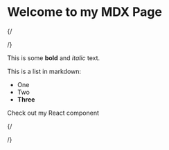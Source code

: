 # Welcome to my MDX Page

{/*<article className="prose">*/}

This is some **bold** and _italic_ text.

This is a list in markdown:

- One
- Two
- **Three**

Check out my React component

{/*</article>*/}

